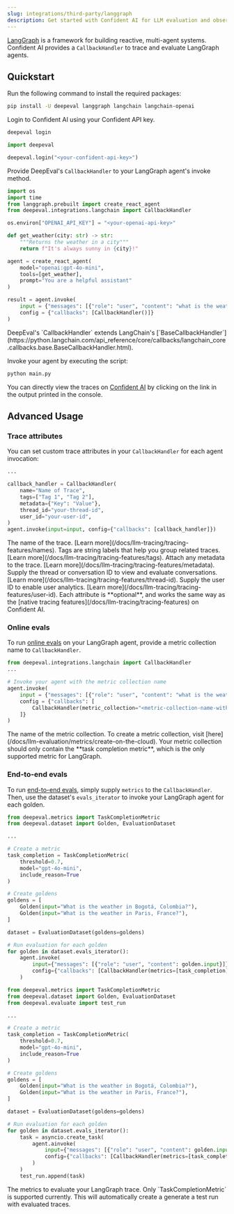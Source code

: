 ```yaml
---
slug: integrations/third-party/langgraph
description: Get started with Confident AI for LLM evaluation and observability
---
```


[LangGraph](https://www.langchain.com/langgraph) is a framework for building reactive, multi-agent systems. Confident AI provides a `CallbackHandler` to trace and evaluate LangGraph agents.

## Quickstart

<Steps>

<Step title="Install Dependencies">

Run the following command to install the required packages:

```bash
pip install -U deepeval langgraph langchain langchain-openai
```

</Step>

<Step title="Setup Confident AI Key">

Login to Confident AI using your Confident API key.

<CodeBlocks>

<CodeBlock language="bash">

```bash
deepeval login
```

</CodeBlock>

<CodeBlock language="python">

```python
import deepeval

deepeval.login("<your-confident-api-key>")

```

</CodeBlock>

</CodeBlocks>

</Step>

<Step title="Configure LangGraph">

Provide DeepEval's `CallbackHandler` to your LangGraph agent's invoke method.

```python main.py {4, 20}
import os
import time
from langgraph.prebuilt import create_react_agent
from deepeval.integrations.langchain import CallbackHandler

os.environ["OPENAI_API_KEY"] = "<your-openai-api-key>"

def get_weather(city: str) -> str:
    """Returns the weather in a city"""
    return f"It's always sunny in {city}!"

agent = create_react_agent(
    model="openai:gpt-4o-mini",
    tools=[get_weather],
    prompt="You are a helpful assistant"
)

result = agent.invoke(
    input = {"messages": [{"role": "user", "content": "what is the weather in sf"}]},
    config = {"callbacks": [CallbackHandler()]}
)
```

<Note>
  DeepEval's `CallbackHandler` extends LangChain's [`BaseCallbackHandler`](https://python.langchain.com/api_reference/core/callbacks/langchain_core.callbacks.base.BaseCallbackHandler.html).
</Note>
</Step>

<Step title="Run LangGraph">

Invoke your agent by executing the script:

```bash
python main.py
```

You can directly view the traces on [Confident AI](https://app.confident.ai) by clicking on the link in the output printed in the console.

</Step>

</Steps>

## Advanced Usage

### Trace attributes

You can set custom trace attributes in your `CallbackHandler` for each agent invocation:

```python main.py
...

callback_handler = CallbackHandler(
    name="Name of Trace",
    tags=["Tag 1", "Tag 2"],
    metadata={"Key": "Value"},
    thread_id="your-thread-id",
    user_id="your-user-id",
)
agent.invoke(input=input, config={"callbacks": [callback_handler]})
```

<ParamField path="name" type="str" required={false}>
  The name of the trace. [Learn more](/docs/llm-tracing/tracing-features/names).
</ParamField>

<ParamField path="tags" type="List[str]" required={false}>
  Tags are string labels that help you group related traces. [Learn
  more](/docs/llm-tracing/tracing-features/tags).
</ParamField>

<ParamField path="metadata" type="Dict" required={false}>
  Attach any metadata to the trace. [Learn
  more](/docs/llm-tracing/tracing-features/metadata).
</ParamField>

<ParamField path="thread_id" type="str" required={false}>
  Supply the thread or conversation ID to view and evaluate conversations.
  [Learn more](/docs/llm-tracing/tracing-features/thread-id).
</ParamField>

<ParamField path="user_id" type="str" required={false}>
  Supply the user ID to enable user analytics. [Learn
  more](/docs/llm-tracing/tracing-features/user-id).
</ParamField>

<Info>
  Each attribute is **optional**, and works the same way as the [native tracing
  features](/docs/llm-tracing/tracing-features) on Confident AI.
</Info>

### Online evals

To run [online evals](https://documentation.confident-ai.com/docs/llm-tracing/evaluations) on your LangGraph agent, provide a metric collection name to `CallbackHandler`.

```python main.py {8}
from deepeval.integrations.langchain import CallbackHandler
...

# Invoke your agent with the metric collection name
agent.invoke(
    input = {"messages": [{"role": "user", "content": "what is the weather in sf"}]},
    config = {"callbacks": [
        CallbackHandler(metric_collection="<metric-collection-name-with-task-completion>")
    ]}
)
```

<ParamField path="metric_collection" type="str" required={true}>
  The name of the metric collection. To create a metric collection, visit
  [here](/docs/llm-evaluation/metrics/create-on-the-cloud).
</ParamField>

<Warning>
  Your metric collection should only contain the **task completion metric**,
  which is the only supported metric for LangGraph.
</Warning>

### End-to-end evals

To run [end-to-end evals](/docs/llm-evaluation/end-to-end-evals), simply supply `metrics` to the `CallbackHandler`. Then, use the dataset's `evals_iterator` to invoke your LangGraph agent for each golden.

<Tabs>
<Tab title="Synchronous">

```python main.py {1, 25}
from deepeval.metrics import TaskCompletionMetric
from deepeval.dataset import Golden, EvaluationDataset

...

# Create a metric
task_completion = TaskCompletionMetric(
    threshold=0.7,
    model="gpt-4o-mini",
    include_reason=True
)

# Create goldens
goldens = [
    Golden(input="What is the weather in Bogotá, Colombia?"),
    Golden(input="What is the weather in Paris, France?"),
]

dataset = EvaluationDataset(goldens=goldens)

# Run evaluation for each golden
for golden in dataset.evals_iterator():
    agent.invoke(
        input={"messages": [{"role": "user", "content": golden.input}]},
        config={"callbacks": [CallbackHandler(metrics=[task_completion])]}
    )
```

</Tab>
<Tab title="Asynchronous">

```python main.py {1, 27}
from deepeval.metrics import TaskCompletionMetric
from deepeval.dataset import Golden, EvaluationDataset
from deepeval.evaluate import test_run

...

# Create a metric
task_completion = TaskCompletionMetric(
    threshold=0.7,
    model="gpt-4o-mini",
    include_reason=True
)

# Create goldens
goldens = [
    Golden(input="What is the weather in Bogotá, Colombia?"),
    Golden(input="What is the weather in Paris, France?"),
]

dataset = EvaluationDataset(goldens=goldens)

# Run evaluation for each golden
for golden in dataset.evals_iterator():
    task = asyncio.create_task(
        agent.ainvoke(
            input={"messages": [{"role": "user", "content": golden.input}]},
            config={"callbacks": [CallbackHandler(metrics=[task_completion])]}
        )
    )
    test_run.append(task)

```

</Tab>
</Tabs>

<ParamField path="metrics" type="List[BaseMetric]" required={false}>
  The metrics to evaluate your LangGraph trace. Only `TaskCompletionMetric` is
  supported currently.
</ParamField>

<Note>
This will automatically create a generate a test run with evaluated traces.

</Note>

```

```
